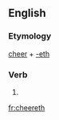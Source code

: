 ==English==

===Etymology===
[[cheer]] + [[-eth]]

===Verb===
{{infl|en|verb form}}

# {{archaic third-person singular of|cheer}}

[[fr:cheereth]]